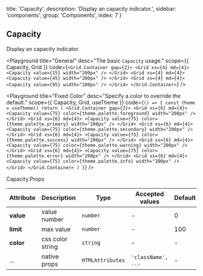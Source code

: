 
  title: 'Capacity',
  description: 'Display an capacity indicator.',
  sidebar: 'components',
  group: 'Components',
  index: 7
}

## Capacity

Display an capacity indicator.

<Playground
  title="General"
  desc="The basic `Capacity` usage."
  scope={{ Capacity, Grid }}
  code={`
<Grid.Container gap={2}>
  <Grid xs={4} md={4}>
    <Capacity value={15} width="200px" />
  </Grid>
  <Grid xs={4} md={4}>
    <Capacity value={45} width="200px" />
  </Grid>
  <Grid xs={4} md={4}>
    <Capacity value={95} width="200px" />
  </Grid>
</Grid.Container>
`}
/>

<Playground
  title="Fixed Color"
  desc="Specify a color to override the default."
  scope={{ Capacity, Grid, useTheme }}
  code={`
() => {
  const theme = useTheme()
  return (
    <Grid.Container gap={2}>
      <Grid xs={6} md={4}>
        <Capacity value={75} color={theme.palette.foreground} width="200px" />
      </Grid>
      <Grid xs={6} md={4}>
        <Capacity value={75} color={theme.palette.primary} width="200px" />
      </Grid>
      <Grid xs={6} md={4}> 
        <Capacity value={75} color={theme.palette.secondary} width="200px" />
      </Grid>
      <Grid xs={6} md={4}>
        <Capacity value={75} color={theme.palette.success} width="200px" />
      </Grid>
      <Grid xs={6} md={4}>
        <Capacity value={75} color={theme.palette.warning} width="200px" />
      </Grid>
      <Grid xs={6} md={4}>
        <Capacity value={75} color={theme.palette.error} width="200px" />
      </Grid>
      <Grid xs={6} md={4}>
        <Capacity value={75} color={theme.palette.info} width="200px" />
      </Grid>
    </Grid.Container>
  )
}
`}
/>

<Attributes edit="/pages/docs/components/capacity.mdx">
<Attributes.Title>Capacity.Props</Attributes.Title>

| Attribute | Description      | Type             | Accepted values    | Default |
| --------- | ---------------- | ---------------- | ------------------ | ------- |
| **value** | value number     | `number`         | -                  | 0       |
| **limit** | max value        | `number`         | -                  | 100     |
| **color** | css color string | `string`         | -                  | -       |
| ...       | native props     | `HTMLAttributes` | `'className', ...` | -       |

</Attributes>

